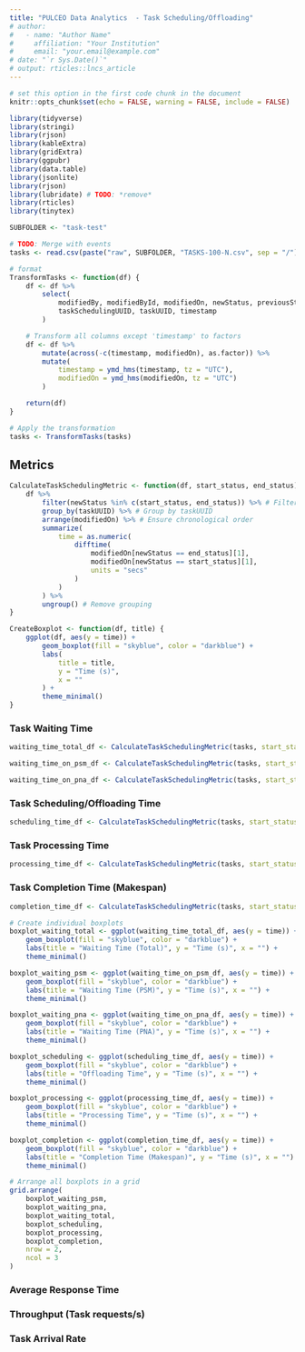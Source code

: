 ```yaml
---
title: "PULCEO Data Analytics  - Task Scheduling/Offloading" 
# author:
#   - name: "Author Name"
#     affiliation: "Your Institution"
#     email: "your.email@example.com"
# date: "`r Sys.Date()`"
# output: rticles::lncs_article
---
```


```r
# set this option in the first code chunk in the document
knitr::opts_chunk$set(echo = FALSE, warning = FALSE, include = FALSE)
```

```r
library(tidyverse)
library(stringi)
library(rjson)
library(kableExtra)
library(gridExtra)
library(ggpubr)
library(data.table)
library(jsonlite)
library(rjson)
library(lubridate) # TODO: *remove*
library(rticles)
library(tinytex)
```

```r
SUBFOLDER <- "task-test"
```

```r
# TODO: Merge with events
tasks <- read.csv(paste("raw", SUBFOLDER, "TASKS-100-N.csv", sep = "/"), skip = 3)

# format
TransformTasks <- function(df) {
    df <- df %>%
        select(
            modifiedBy, modifiedById, modifiedOn, newStatus, previousStatus,
            taskSchedulingUUID, taskUUID, timestamp
        )

    # Transform all columns except 'timestamp' to factors
    df <- df %>%
        mutate(across(-c(timestamp, modifiedOn), as.factor)) %>%
        mutate(
            timestamp = ymd_hms(timestamp, tz = "UTC"),
            modifiedOn = ymd_hms(modifiedOn, tz = "UTC")
        )

    return(df)
}

# Apply the transformation
tasks <- TransformTasks(tasks)
```

## Metrics

```r
CalculateTaskSchedulingMetric <- function(df, start_status, end_status) {
    df %>%
        filter(newStatus %in% c(start_status, end_status)) %>% # Filter relevant statuses
        group_by(taskUUID) %>% # Group by taskUUID
        arrange(modifiedOn) %>% # Ensure chronological order
        summarize(
            time = as.numeric(
                difftime(
                    modifiedOn[newStatus == end_status][1],
                    modifiedOn[newStatus == start_status][1],
                    units = "secs"
                )
            )
        ) %>%
        ungroup() # Remove grouping
}
```

```r
CreateBoxplot <- function(df, title) {
    ggplot(df, aes(y = time)) +
        geom_boxplot(fill = "skyblue", color = "darkblue") +
        labs(
            title = title,
            y = "Time (s)",
            x = ""
        ) +
        theme_minimal()
}
```

### Task Waiting Time

```r
waiting_time_total_df <- CalculateTaskSchedulingMetric(tasks, start_status = "NEW", end_status = "RUNNING")

waiting_time_on_psm_df <- CalculateTaskSchedulingMetric(tasks, start_status = "NEW", end_status = "SCHEDULED")

waiting_time_on_pna_df <- CalculateTaskSchedulingMetric(tasks, start_status = "OFFLOADED", end_status = "RUNNING")
```

### Task Scheduling/Offloading Time

```r
scheduling_time_df <- CalculateTaskSchedulingMetric(tasks, start_status = "SCHEDULED", end_status = "OFFLOADED")
```

### Task Processing Time

```r
processing_time_df <- CalculateTaskSchedulingMetric(tasks, start_status = "RUNNING", end_status = "COMPLETED")
```

### Task Completion Time (Makespan)

```r
completion_time_df <- CalculateTaskSchedulingMetric(tasks, start_status = "NEW", end_status = "COMPLETED")
```

```r
# Create individual boxplots
boxplot_waiting_total <- ggplot(waiting_time_total_df, aes(y = time)) +
    geom_boxplot(fill = "skyblue", color = "darkblue") +
    labs(title = "Waiting Time (Total)", y = "Time (s)", x = "") +
    theme_minimal()

boxplot_waiting_psm <- ggplot(waiting_time_on_psm_df, aes(y = time)) +
    geom_boxplot(fill = "skyblue", color = "darkblue") +
    labs(title = "Waiting Time (PSM)", y = "Time (s)", x = "") +
    theme_minimal()

boxplot_waiting_pna <- ggplot(waiting_time_on_pna_df, aes(y = time)) +
    geom_boxplot(fill = "skyblue", color = "darkblue") +
    labs(title = "Waiting Time (PNA)", y = "Time (s)", x = "") +
    theme_minimal()

boxplot_scheduling <- ggplot(scheduling_time_df, aes(y = time)) +
    geom_boxplot(fill = "skyblue", color = "darkblue") +
    labs(title = "Offloading Time", y = "Time (s)", x = "") +
    theme_minimal()

boxplot_processing <- ggplot(processing_time_df, aes(y = time)) +
    geom_boxplot(fill = "skyblue", color = "darkblue") +
    labs(title = "Processing Time", y = "Time (s)", x = "") +
    theme_minimal()

boxplot_completion <- ggplot(completion_time_df, aes(y = time)) +
    geom_boxplot(fill = "skyblue", color = "darkblue") +
    labs(title = "Completion Time (Makespan)", y = "Time (s)", x = "") +
    theme_minimal()

# Arrange all boxplots in a grid
grid.arrange(
    boxplot_waiting_psm,
    boxplot_waiting_pna,
    boxplot_waiting_total,
    boxplot_scheduling,
    boxplot_processing,
    boxplot_completion,
    nrow = 2,
    ncol = 3
)
```

### Average Response Time


### Throughput (Task requests/s)


### Task Arrival Rate

